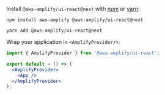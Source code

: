 
Install `@aws-amplify/ui-react@next` with [npm](https://www.npmjs.com/) or [yarn](https://yarnpkg.com/):

<Tabs>
<TabItem title="npm">

```shell
npm install aws-amplify @aws-amplify/ui-react@next
```

</TabItem>
<TabItem title="yarn">

```shell
yarn add @aws-amplify/ui-react@next
```

</TabItem>
</Tabs>

Wrap your application in `<AmplifyProvider/>`:

```jsx
import { AmplifyProvider } from '@aws-amplify/ui-react';

export default = () => (
  <AmplifyProvider>
    <App />
  </AmplifyProvider>
);
```

